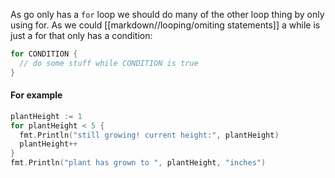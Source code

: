 As go only has a `for` loop we should do many of the other loop thing by only using for. As we could [[markdown//looping/omiting statements]] a while is just a for that only has a condition:
```go
for CONDITION {
  // do some stuff while CONDITION is true
}
``` 
#### For example
```go
plantHeight := 1
for plantHeight < 5 {
  fmt.Println("still growing! current height:", plantHeight)
  plantHeight++
}
fmt.Println("plant has grown to ", plantHeight, "inches")
```